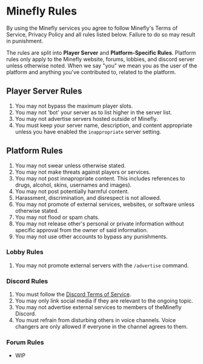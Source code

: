 
<title>Rules | Minefly</title>
<NavBar contained />
<div className="container text-left mt-4">

# Minefly Rules

By using the Minefly services you agree to follow Minefly's Terms of
Service, Privacy Policy and all rules listed below. Failure to do so
may result in punishment.

The rules are split into **Player Server** and **Platform-Specific Rules**. Platform rules only apply to the
Minefly website, forums, lobbies, and discord server unless otherwise
noted. When we say "you" we mean you as the user of the platform and
anything you've contributed to, related to the platform.

## Player Server Rules

1. You may not bypass the maximum player slots.
2. You may not 'bot' your server as to list higher in the server list.
3. You may not advertise servers hosted outside of Minefly.
4. You must keep your server name, description, and content appropriate
   unless you have enabled the `inappropriate` server setting.

## Platform Rules

1. You may not swear unless otherwise stated.
2. You may not make threats against players or services.
3. You may not post innapropriate content. This includes references to drugs, alcohol, skins, usernames and images).
4. You may not post potentially harmful content.
5. Harassment, discrimination, and disrespect is not allowed.
6. You may not promote of external services, websites, or software unless
   otherwise stated.
7. You may not flood or spam chats.
8. You may not release other's personal or private information without specific approval from the owner of said information.
9. You may not use other accounts to bypass any punishments.

### Lobby Rules

1. You may not promote external servers with the `/advertise` command.

### Discord Rules

1. You must follow the [Discord Terms of Service](/).
2. You may only link social media if they are relevant to the ongoing topic.
3. You may not advertise external services to members of theMinefly Discord.
4. You must refrain from disturbing others in voice channels. Voice changers
   are only allowed if everyone in the channel agrees to them.

### Forum Rules

- WIP

</div>

<Footer />
